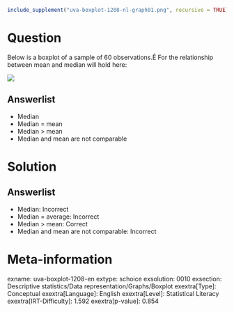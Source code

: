 ```r
include_supplement("uva-boxplot-1208-nl-graph01.png", recursive = TRUE)
```

Question
========

Below is a boxplot of a sample of 60 observations.Ê For the relationship between mean and median will hold here:

![](uva-boxplot-1208-nl-graph01.png)

Answerlist
----------

* Median
* Median = mean
* Median > mean
* Median and mean are not comparable

Solution
========

Answerlist
----------

* Median: Incorrect
* Median = average: Incorrect
* Median > mean: Correct
* Median and mean are not comparable: Incorrect

Meta-information
================
exname: uva-boxplot-1208-en
extype: schoice
exsolution: 0010
exsection: Descriptive statistics/Data representation/Graphs/Boxplot
exextra[Type]: Conceptual
exextra[Language]: English
exextra[Level]: Statistical Literacy
exextra[IRT-Difficulty]: 1.592
exextra[p-value]: 0.854
